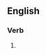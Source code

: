 ==English==

===Verb===
{{head|en|present participle}}

# {{present participle of|luminesce|lang=en|nocat=1}}